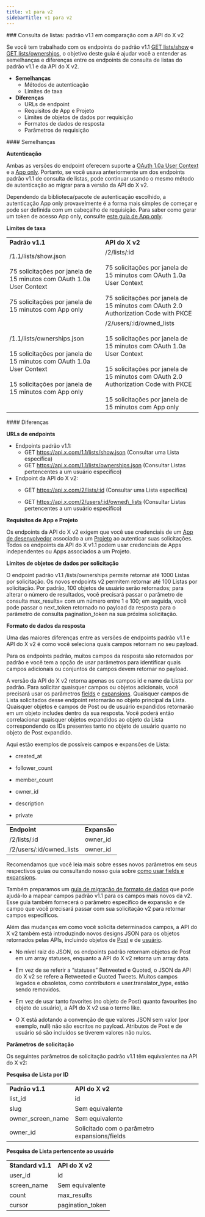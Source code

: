 ```yaml
---
title: v1 para v2
sidebarTitle: v1 para v2
---
```



<div id="list-lookup-standard-v11-compared-to-x-api-v2">
  ### Consulta de listas: padrão v1.1 em comparação com a API do X v2
</div>

Se você tem trabalhado com os endpoints do padrão v1.1 [GET lists/show](https://developer.x.com/en/docs/twitter-api/v1/accounts-and-users/create-manage-lists/api-reference/get-lists-show) e [GET lists/ownerships](https://developer.x.com/en/docs/twitter-api/v1/accounts-and-users/create-manage-lists/api-reference/get-lists-ownerships), o objetivo deste guia é ajudar você a entender as semelhanças e diferenças entre os endpoints de consulta de listas do padrão v1.1 e da API do X v2.

- **Semelhanças**
  - Métodos de autenticação
  - Limites de taxa
- **Diferenças**
  - URLs de endpoint
  - Requisitos de App e Projeto
  - Limites de objetos de dados por requisição
  - Formatos de dados de resposta
  - Parâmetros de requisição

<div id="similarities">
  #### Semelhanças
</div>

**Autenticação**

Ambas as versões do endpoint oferecem suporte a [OAuth 1.0a User Context](/pt-BR/resources/fundamentals/authentication#oauth-1-0a-2) e a [App only](/pt-BR/resources/fundamentals/authentication#app-only-authentication-and-oauth-2-0-bearer-token). Portanto, se você usava anteriormente um dos endpoints padrão v1.1 de consulta de listas, pode continuar usando o mesmo método de autenticação ao migrar para a versão da API do X v2.

Dependendo da biblioteca/pacote de autenticação escolhido, a autenticação App only provavelmente é a forma mais simples de começar e pode ser definida com um cabeçalho de requisição. Para saber como gerar um token de acesso App only, consulte [este guia de App only](/pt-BR/resources/fundamentals/authentication#using-and-generating-an-app-only-bearer-token).

**Limites de taxa**

|     |     |
| :--- | :--- |
| **Padrão v1.1** | **API do X v2** |
| /1.1/lists/show.json<br /><br />75 solicitações por janela de 15 minutos com OAuth 1.0a User Context<br /><br />75 solicitações por janela de 15 minutos com App only | /2/lists/:id<br /><br />75 solicitações por janela de 15 minutos com OAuth 1.0a User Context<br /><br />75 solicitações por janela de 15 minutos com OAuth 2.0 Authorization Code with PKCE |
| /1.1/lists/ownerships.json<br /><br />15 solicitações por janela de 15 minutos com OAuth 1.0a User Context<br /><br />15 solicitações por janela de 15 minutos com App only | /2/users/:id/owned\_lists<br /><br />15 solicitações por janela de 15 minutos com OAuth 1.0a User Context<br /><br />15 solicitações por janela de 15 minutos com OAuth 2.0 Authorization Code with PKCE<br /><br />15 solicitações por janela de 15 minutos com App only |

<div id="differences">
  #### Diferenças
</div>

**URLs de endpoints**

- Endpoints padrão v1.1:
  - GET https://api.x.com/1.1/lists/show.json
    (Consultar uma Lista específica)
  - GET https://api.x.com/1.1/lists/ownerships.json
    (Consultar Listas pertencentes a um usuário específico)
- Endpoint da API do X v2:
  - GET https://api.x.com/2/lists/:id
    (Consultar uma Lista específica)

  - GET https://api.x.com/2/users/:id/owned\_lists
    (Consultar Listas pertencentes a um usuário específico)

**Requisitos de App e Projeto**

Os endpoints da API do X v2 exigem que você use credenciais de um [App de desenvolvedor](/pt-BR/resources/fundamentals/developer-apps) associado a um [Projeto](/pt-BR/resources/fundamentals/projects) ao autenticar suas solicitações. Todos os endpoints da API do X v1.1 podem usar credenciais de Apps independentes ou Apps associados a um Projeto.

**Limites de objetos de dados por solicitação**

O endpoint padrão v1.1 /lists/ownerships permite retornar até 1000 Listas por solicitação. Os novos endpoints v2 permitem retornar até 100 Listas por solicitação. Por padrão, 100 objetos de usuário serão retornados; para alterar o número de resultados, você precisará passar o parâmetro de consulta max\_results= com um número entre 1 e 100; em seguida, você pode passar o next\_token retornado no payload da resposta para o parâmetro de consulta pagination\_token na sua próxima solicitação.

**Formato de dados da resposta**

Uma das maiores diferenças entre as versões de endpoints padrão v1.1 e API do X v2 é como você seleciona quais campos retornam no seu payload.

Para os endpoints padrão, muitos campos da resposta são retornados por padrão e você tem a opção de usar parâmetros para identificar quais campos adicionais ou conjuntos de campos devem retornar no payload.

A versão da API do X v2 retorna apenas os campos id e name da Lista por padrão. Para solicitar quaisquer campos ou objetos adicionais, você precisará usar os parâmetros [fields](/pt-BR/x-api/fundamentals/fields) e [expansions](/pt-BR/x-api/fundamentals/expansions). Quaisquer campos de Lista solicitados desse endpoint retornarão no objeto principal da Lista. Quaisquer objetos e campos de Post ou de usuário expandidos retornarão em um objeto includes dentro da sua resposta. Você poderá então correlacionar quaisquer objetos expandidos ao objeto da Lista correspondendo os IDs presentes tanto no objeto de usuário quanto no objeto de Post expandido.

Aqui estão exemplos de possíveis campos e expansões de Lista:

- created\_at

- follower\_count

- member\_count

- owner\_id

- description

- private

|     |     |
| :--- | :--- |
| **Endpoint** | **Expansão** |
| /2/lists/:id | owner\_id |
| /2/users/:id/owned\_lists | owner\_id |

Recomendamos que você leia mais sobre esses novos parâmetros em seus respectivos guias ou consultando nosso guia sobre [como usar fields e expansions](/pt-BR/x-api/fundamentals/data-dictionary#how-to-use-fields-and-expansions).

Também preparamos um [guia de migração de formato de dados](/pt-BR/x-api/migrate/data-format-migration) que pode ajudá-lo a mapear campos padrão v1.1 para os campos mais novos da v2. Esse guia também fornecerá o parâmetro específico de expansão e de campo que você precisará passar com sua solicitação v2 para retornar campos específicos.

Além das mudanças em como você solicita determinados campos, a API do X v2 também está introduzindo novos designs JSON para os objetos retornados pelas APIs, incluindo objetos de [Post](/pt-BR/x-api/fundamentals/data-dictionary#tweet) e de [usuário](/pt-BR/x-api/fundamentals/data-dictionary#user).

- No nível raiz do JSON, os endpoints padrão retornam objetos de Post em um array statuses, enquanto a API do X v2 retorna um array data.

- Em vez de se referir a “statuses” Retweeted e Quoted, o JSON da API do X v2 se refere a Retweeted e Quoted Tweets. Muitos campos legados e obsoletos, como contributors e user.translator\_type, estão sendo removidos.

- Em vez de usar tanto favorites (no objeto de Post) quanto favourites (no objeto de usuário), a API do X v2 usa o termo like.

- O X está adotando a convenção de que valores JSON sem valor (por exemplo, null) não são escritos no payload. Atributos de Post e de usuário só são incluídos se tiverem valores não nulos.

**Parâmetros de solicitação**

Os seguintes parâmetros de solicitação padrão v1.1 têm equivalentes na API do X v2:

**Pesquisa de Lista por ID**

|     |     |
| :--- | :--- |
| **Padrão v1.1** | **API do X v2** |
| list\_id | id  |
| slug | Sem equivalente |
| owner\_screen\_name | Sem equivalente |
| owner\_id | Solicitado com o parâmetro expansions/fields |

**Pesquisa de Lista pertencente ao usuário**

|     |     |
| :--- | :--- |
| **Standard v1.1** | **API do X v2** |
| user\_id | id  |
| screen\_name | Sem equivalente |
| count | max\_results |
| cursor | pagination\_token |